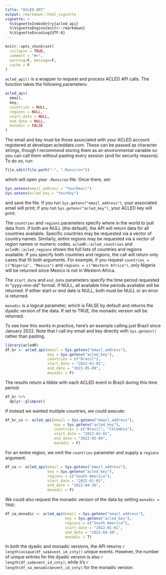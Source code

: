 ```yaml
---
title: "ACLED API"
output: rmarkdown::html_vignette
vignette: >
  %\VignetteIndexEntry{acled_api}
  %\VignetteEngine{knitr::rmarkdown}
  %\VignetteEncoding{UTF-8}
---
```


```r
knitr::opts_chunk$set(
  collapse = TRUE,
  comment = "#>",
  warning=F, message=F,
  cache = F
)
```


`acled_api()` is a wrapper to request and process ACLED API calls. The function takes the following parameters:

```r
acled_api(
  email,
  key,
  countries = NULL,
  regions = NULL,
  start_date = NULL,
  end_date = NULL,
  monadic = FALSE
)
```

The email and key must be those associated with your ACLED account registered at developer.acleddata.com. These can be passed as character strings, though I recommend storing them as an environmental variable so you can call them without pasting every session (and for security reasons). To do so, run:
```r
file.edit(file.path("~", ".Renviron"))
```
which will open your `.Renviron` file. Once there, set:
```r
Sys.setenv(email_address = "YourEmail")
Sys.setenv(acled_key = "YourKey")
```
and save the file. If you run `Sys.getenv("email_address")`, your associated email will print; if you run `Sys.getenv("acled_key")`, your ACLED key will print. 

The `countries` and `regions` parameters specify where in the world to pull data from. If both are NULL (the default), the API will return data for all countries available. Specific countries may be requested via a vector of country names. Similarly, entire regions may be requested via a vector of region names or numeric codes. `acledR::acled_countries` and `acledR::acled_regions` shows the full lists of countries and regions available. If you specify both countries and regions, the call will return only cases that fit both arguments. For example, if you request `countries = c("Nigeria", "Mexico")` and `regions = c("Western Africa")`, only Nigeria will be returned since Mexico is not in Western Africa. 

The `start_date` and `end_date` parameters specify the time period requested in "yyyy-mm-dd" format. If NULL, all available time periods available will be returned. If either start or end date is NULL, both must be NULL or an error is returned. 

`monadic` is a logical parameter, which is FALSE by default and returns the dyadic version of the data. If set to TRUE, the monadic version will be returned. 

To see how this works in practice, here's an example calling just Brazil since January 2022. Note that I call my email and key directly with `Sys.getenv()` rather than pasting. 






```r
library(acledR)
df_br <- acled_api(email = Sys.getenv("email_address"),
                   key = Sys.getenv("acled_key"),
                   countries = c("Brazil"),
                   start_date = "2022-01-01",
                   end_date = "2022-05-09",
                   monadic = F)
```

The results return a tibble with each ACLED event in Brazil during this time period:

```r
df_br %>% 
  dplyr::glimpse()
```



If instead we wanted multiple countries, we could execute:

```r
df_br_co <- acled_api(email = Sys.getenv("email_address"),
                      key = Sys.getenv("acled_key"),
                      countries = c("Brazil", "Colombia"),
                      start_date = "2022-01-01",
                      end_date = "2022-05-09",
                      monadic = F)
```

For an entire region, we omit the `countries` parameter and supply a `regions` argument:

```r
df_sa <- acled_api(email = Sys.getenv("email_address"),
                   key = Sys.getenv("acled_key"),
                   regions = c("South America"),
                   start_date = "2022-01-01",
                   end_date = "2022-04-30",
                   monadic = F)
```


We could also request the monadic version of the data by setting `monadic = TRUE`:

```r
df_sa_monadic <- acled_api(email = Sys.getenv("email_address"),
                           key = Sys.getenv("acled_key"),
                           regions = c("South America"),
                           start_date = "2022-01-01",
                           end_date = "2022-04-30",
                           monadic = T)
```

In both the dyadic and monadic versions, the API returns `r length(unique(df_sa$event_id_cnty))` unique events. However, the number of unique entries for the dyadic version is also `r length(df_sa$event_id_cnty)`, while it's `r length(df_sa_monadic$event_id_cnty)` for the monadic version.


